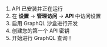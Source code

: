 1. API 已安装并正在运行
2. 在 **设置** → **管理访问** → **API** 中访问设置
3. 启用 GraphQL 沙盒进行开发
4. 创建您的第一个 API 密钥
5. 开始进行 GraphQL 查询！
